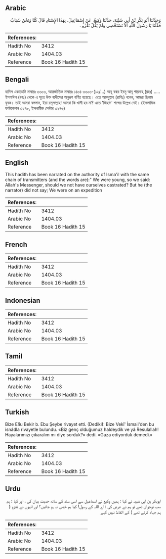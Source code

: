 ## Arabic


<div dir="rtl" lang="ar" style={{fontSize:'larger',backgroundColor:'#f8f9fa',padding:20}}>
وَحَدَّثَنَا أَبُو بَكْرِ بْنُ أَبِي شَيْبَةَ، حَدَّثَنَا وَكِيعٌ، عَنْ إِسْمَاعِيلَ، بِهَذَا الإِسْنَادِ قَالَ كُنَّا وَنَحْنُ شَبَابٌ فَقُلْنَا يَا رَسُولَ اللَّهِ أَلاَ نَسْتَخْصِي وَلَمْ يَقُلْ نَغْزُو ‏.‏
</div>
<div style={{backgroundColor:'#f8f9fa',padding:20, marginBottom: 10}}><table> <thead> <tr> <th>References:</th> <th></th> </tr> </thead> <tbody><tr><td>Hadith No</td><td>3412</td></tr><tr><td>Arabic No</td><td>1404.03</td></tr><tr><td>Reference</td><td>Book 16 Hadith 15</td></tr></tbody></table></div>

## Bengali


<div dir="ltr" lang="bn" style={{fontSize:'larger',backgroundColor:'#f8f9fa',padding:20}}>
হাদিস একাডেমি নাম্বারঃ ৩৩০৩, আন্তর্জাতিক নাম্বারঃ ১৪০৪ ৩৩০৩-(১২/...) আবূ বকর ইবনু আবূ শায়বাহ্ (রহঃ) ..... ইসমাঈল (রহঃ) থেকে এ সূত্রে উক্ত হাদীসের অনুরূপ বর্ণিত হয়েছে। এতে আবদুল্লাহ (রাযিঃ) বলেন, আমরা ছিলাম যুবক। তাই আমরা বললাম, ইয়া রসূলাল্লাহ! আমরা কি খাসী হব না? এতে 'জিহাদ' শব্দের উল্লেখ নেই। (ইসলামিক ফাউন্ডেশন ৩২৭৮, ইসলামীক সেন্টার ৩২৭৬)
</div>
<div style={{backgroundColor:'#f8f9fa',padding:20, marginBottom: 10}}><table> <thead> <tr> <th>References:</th> <th></th> </tr> </thead> <tbody><tr><td>Hadith No</td><td>3412</td></tr><tr><td>Arabic No</td><td>1404.03</td></tr><tr><td>Reference</td><td>Book 16 Hadith 15</td></tr></tbody></table></div>

## English


<div dir="ltr" lang="en" style={{fontSize:'larger',backgroundColor:'#f8f9fa',padding:20}}>
This hadith has been narrated on the authority of Isma'il with the same chain of transmitters (and the words are):" We were young, so we said: Allah's Messenger, should we not have ourselves castrated? But he (the narrator) did not say; We were on an expedition
</div>
<div style={{backgroundColor:'#f8f9fa',padding:20, marginBottom: 10}}><table> <thead> <tr> <th>References:</th> <th></th> </tr> </thead> <tbody><tr><td>Hadith No</td><td>3412</td></tr><tr><td>Arabic No</td><td>1404.03</td></tr><tr><td>Reference</td><td>Book 16 Hadith 15</td></tr></tbody></table></div>

## French


<div dir="ltr" lang="fr" style={{fontSize:'larger',backgroundColor:'#f8f9fa',padding:20}}>

</div>
<div style={{backgroundColor:'#f8f9fa',padding:20, marginBottom: 10}}><table> <thead> <tr> <th>References:</th> <th></th> </tr> </thead> <tbody><tr><td>Hadith No</td><td>3412</td></tr><tr><td>Arabic No</td><td>1404.03</td></tr><tr><td>Reference</td><td>Book 16 Hadith 15</td></tr></tbody></table></div>

## Indonesian


<div dir="ltr" lang="id" style={{fontSize:'larger',backgroundColor:'#f8f9fa',padding:20}}>

</div>
<div style={{backgroundColor:'#f8f9fa',padding:20, marginBottom: 10}}><table> <thead> <tr> <th>References:</th> <th></th> </tr> </thead> <tbody><tr><td>Hadith No</td><td>3412</td></tr><tr><td>Arabic No</td><td>1404.03</td></tr><tr><td>Reference</td><td>Book 16 Hadith 15</td></tr></tbody></table></div>

## Tamil


<div dir="ltr" lang="ta" style={{fontSize:'larger',backgroundColor:'#f8f9fa',padding:20}}>

</div>
<div style={{backgroundColor:'#f8f9fa',padding:20, marginBottom: 10}}><table> <thead> <tr> <th>References:</th> <th></th> </tr> </thead> <tbody><tr><td>Hadith No</td><td>3412</td></tr><tr><td>Arabic No</td><td>1404.03</td></tr><tr><td>Reference</td><td>Book 16 Hadith 15</td></tr></tbody></table></div>

## Turkish


<div dir="ltr" lang="tr" style={{fontSize:'larger',backgroundColor:'#f8f9fa',padding:20}}>
Bize E!îu Bekir b. Ebu Şeybe rivayet etti. (Dediki): Bize Vekî' İsmail'den bu isnâdla rivayetle bulundu. «Biz genç olduğumuz haldeydik ve yâ Resulallah! Hayalarımızı çıkaralım mı diye sorduk?» dedi. «Gaza ediyorduk demedi.»
</div>
<div style={{backgroundColor:'#f8f9fa',padding:20, marginBottom: 10}}><table> <thead> <tr> <th>References:</th> <th></th> </tr> </thead> <tbody><tr><td>Hadith No</td><td>3412</td></tr><tr><td>Arabic No</td><td>1404.03</td></tr><tr><td>Reference</td><td>Book 16 Hadith 15</td></tr></tbody></table></div>

## Urdu


<div dir="rtl" lang="ur" style={{fontSize:'larger',backgroundColor:'#f8f9fa',padding:20}}>
ابوبکر بن ابی شیبہ نے کہا : ہمیں وکیع نے اسماعیل سے اسی سند کے ساتھ حدیث بیان کی ، اور کہا : ہم سب نوجوان تھے تو ہم نے عرض کی : اے اللہ کے رسول! کیا ہم خصی نہ ہو جائیں؟ اور انہوں نے نغزو ( ہم جہاد کرتے تھے ) کے الفاظ نہیں کہے
</div>
<div style={{backgroundColor:'#f8f9fa',padding:20, marginBottom: 10}}><table> <thead> <tr> <th>References:</th> <th></th> </tr> </thead> <tbody><tr><td>Hadith No</td><td>3412</td></tr><tr><td>Arabic No</td><td>1404.03</td></tr><tr><td>Reference</td><td>Book 16 Hadith 15</td></tr></tbody></table></div>
